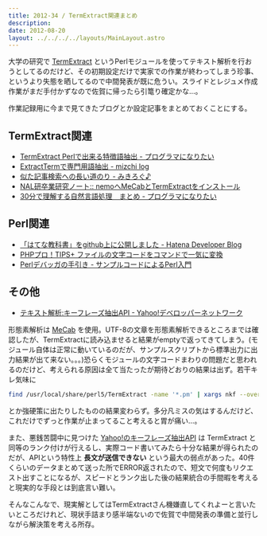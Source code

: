 ```yaml
---
title: 2012-34 / TermExtract関連まとめ
description: 
date: 2012-08-20
layout: ../../../../layouts/MainLayout.astro
---
```


大学の研究で [TermExtract](http://gensen.dl.itc.u-tokyo.ac.jp/termextract.html) というPerlモジュールを使ってテキスト解析を行おうとしてるのだけど、その初期設定だけで実家での作業が終わってしまう珍事、というより失態を晒してるので中間発表が既に危うい。スライドとレジュメ作成作業がまだ手付かずなので佐賀に帰ったら引篭り確定かな…。

作業記録用に今まで見てきたブログとか設定記事をまとめておくことにする。

## TermExtract関連

- [TermExtract Perlで出来る特徴語抽出 - プログラマになりたい](http://d.hatena.ne.jp/dkfj/20080804/1217819879)
- [ExtractTermで専門用語抽出 - mizchi log](http://d.hatena.ne.jp/mizchi/20100610/1276153122)
- [似た記事検索への長い道のり - みきろぐ♪](http://www.ttvision.com/blog/archives/2006/02/14-0122.php)
- [NAL研卒業研究ノート:: nemoへMeCabとTermExtractをインストール](http://www.nal.ie.u-ryukyu.ac.jp/note/note_detail/562/)
- [30分で理解する自然言語処理　まとめ - プログラマになりたい](http://d.hatena.ne.jp/dkfj/20080806/1217976619)

## Perl関連

- [「はてな教科書」をgithub上に公開しました - Hatena Developer Blog](http://developer.hatenastaff.com/entry/2012/04/11/104325)
- [PHPプロ！TIPS+ ファイルの文字コードをコマンドで一気に変換](http://www.phppro.jp/phptips/archives/vol30/1)
- [Perlデバッガの手引き - サンプルコードによるPerl入門](http://d.hatena.ne.jp/perlcodesample/20100302/1269670120)

## その他

- [テキスト解析:キーフレーズ抽出API - Yahoo!デベロッパーネットワーク](http://developer.yahoo.co.jp/webapi/jlp/keyphrase/v1/extract.html)

形態素解析は [MeCab](http://mecab.googlecode.com/svn/trunk/mecab/doc/index.html) を使用。UTF-8の文章を形態素解析できるところまでは確認したが、TermExtractに読み込ませると結果がemptyで返ってきてしまう。(モジュール自体は正常に動いているのだが、サンプルスクリプトから標準出力に出力結果が出て来ない。。。)恐らくモジュールの文字コードまわりの問題だと思われるのだけど、考えられる原因は全て当たったが期待どおりの結果は出ず。若干キレ気味に

```sh
find /usr/local/share/perl5/TermExtract -name '*.pm' | xargs nkf --overwrite -w
```

とか強硬策に出たりしたものの結果変わらず。多分凡ミスの気はするんだけど、これだけでずっと作業が止まってること考えると胃が痛い…。

また、悪銭苦闘中に見つけた [Yahoo!のキーフレーズ抽出API](http://developer.yahoo.co.jp/webapi/jlp/keyphrase/v1/extract.html) は TermExtract と同等のランク付けが行えるし、実際コード書いてみたら十分な結果が得られたのだが、APIという特性上 **長文が送信できない** という最大の弱点があった。40件くらいのデータまとめて送った所でERROR返されたので、短文で何度もリクエスト出すことになるが、スピードとランク出した後の結果統合の手間暇を考えると現実的な手段とは到底言い難い。

そんなこんなで、現実解としてはTermExtractさん機嫌直してくれよーと言いたいところだけれど、現状手詰まり感半端ないので佐賀で中間発表の準備と並行しながら解決策を考える所存。
